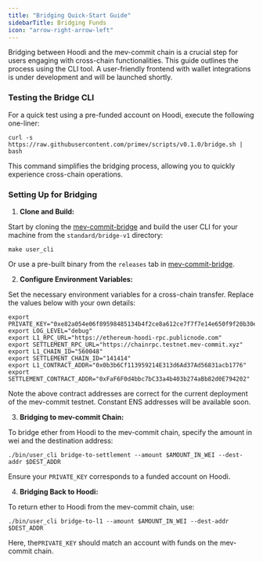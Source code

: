 ```yaml
---
title: "Bridging Quick-Start Guide"
sidebarTitle: Bridging Funds
icon: "arrow-right-arrow-left"
---
```


Bridging between Hoodi and the mev-commit chain is a crucial step for users engaging with cross-chain functionalities. This guide outlines the process using the CLI tool. A user-friendly frontend with wallet integrations is under development and will be launched shortly.

### Testing the Bridge CLI

For a quick test using a pre-funded account on Hoodi, execute the following one-liner:

```shell
curl -s https://raw.githubusercontent.com/primev/scripts/v0.1.0/bridge.sh | bash
```

This command simplifies the bridging process, allowing you to quickly experience cross-chain operations.

### Setting Up for Bridging

1. **Clone and Build:**

Start by cloning the [mev-commit-bridge](https://github.com/primev/mev-commit-bridge) and build the user CLI for your machine from the `standard/bridge-v1` directory:

```shell
make user_cli
```

Or use a pre-built binary from the `releases` tab in [mev-commit-bridge](https://github.com/primev/mev-commit-bridge/releases).

2. **Configure Environment Variables:**

Set the necessary environment variables for a cross-chain transfer. Replace the values below with your own details:

```shell
export PRIVATE_KEY="0xe82a054e06f89598485134b4f2ce8a612ce7f7f7e14e650f9f20b30efddd0e57"
export LOG_LEVEL="debug"
export L1_RPC_URL="https://ethereum-hoodi-rpc.publicnode.com"
export SETTLEMENT_RPC_URL="https://chainrpc.testnet.mev-commit.xyz"
export L1_CHAIN_ID="560048"
export SETTLEMENT_CHAIN_ID="141414"
export L1_CONTRACT_ADDR="0x0b3b6Cf113959214E313d6Ad37Ad56831acb1776"
export SETTLEMENT_CONTRACT_ADDR="0xFaF6F0d4bbc7bC33a4b403b274aBb82d0E794202"
```

Note the above contract addresses are correct for the current deployment of the mev-commit testnet. Constant ENS addresses will be available soon.

3. **Bridging to mev-commit Chain:**

To bridge ether from Hoodi to the mev-commit chain, specify the amount in wei and the destination address:

```shell
./bin/user_cli bridge-to-settlement --amount $AMOUNT_IN_WEI --dest-addr $DEST_ADDR
```

Ensure your `PRIVATE_KEY` corresponds to a funded account on Hoodi.

4. **Bridging Back to Hoodi:**

To return ether to Hoodi from the mev-commit chain, use:

```shell
./bin/user_cli bridge-to-l1 --amount $AMOUNT_IN_WEI --dest-addr $DEST_ADDR
```

Here, the`PRIVATE_KEY` should match an account with funds on the mev-commit chain.
